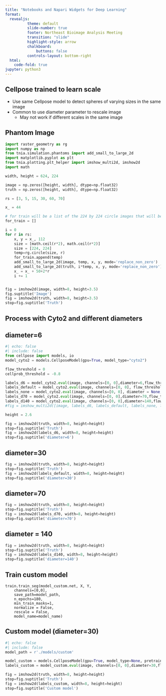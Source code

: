 ```yaml
---
title: "Notebooks and Napari Widgets for Deep Learning"
format:
  revealjs:
          theme: default
          slide-number: true
          footer: Northeast Bioimage Analysis Meeting
          transition: "slide"
          highlight-style: arrow
          chalkboard: 
              buttons: false
          controls-layout: bottom-right
  html:
    code-fold: true
jupyter: python3
---
```



## Cellpose trained to learn scale

* Use same Cellpose model to detect spheres of varying sizes in the same image
* Common to use diameter parameter to rescale image
    * May not work if different scales in the same image

## Phantom Image
```python
import raster_geometry as rg
import numpy as np
from tnia.simulation.phantoms import add_small_to_large_2d
import matplotlib.pyplot as plt
from tnia.plotting.plt_helper import imshow_multi2d, imshow2d
import math

width, height = 624, 224

image = np.zeros([height, width], dtype=np.float32)
truth = np.zeros([height, width], dtype=np.float32)

rs = [3, 5, 15, 30, 60, 70]

x_ = 44

# for train will be a list of the 224 by 224 circle images that will be used for training
for_train = []

i = 0
for r in rs:
    x, y = x_, 112
    size = [math.ceil(r*2), math.ceil(r*2)]
    size = [224, 224]
    temp=rg.circle(size, r)
    for_train.append(temp)
    add_small_to_large_2d(image, temp, x, y, mode='replace_non_zero')
    add_small_to_large_2d(truth, i*temp, x, y, mode='replace_non_zero')
    x_ = x_ + 50+2*r
    i += 1


fig = imshow2d(image, width=8, height=3.5)
fig.suptitle('Image')
fig = imshow2d(truth, width=8, height=3.5)
stop=fig.suptitle('Truth')
```

## Process with Cyto2 and different diameters

## diameter=6
```python
#| echo: false
#| include: false 
from cellpose import models, io
model_cyto2 = models.CellposeModel(gpu=True, model_type="cyto2")

flow_threshold = 0
cellprob_threshold = -0.8

labels_d6 = model_cyto2.eval(image, channels=[0, 0],diameter=6,flow_threshold=flow_threshold, cellprob_threshold=cellprob_threshold)[0]
labels_default = model_cyto2.eval(image, channels=[0, 0], flow_threshold=flow_threshold, cellprob_threshold=cellprob_threshold)[0]
labels_none = model_cyto2.eval(image, channels=[0, 0], diameter = None, flow_threshold=flow_threshold, cellprob_threshold=cellprob_threshold)[0]
labels_d70 = model_cyto2.eval(image, channels=[0, 0],diameter=70,flow_threshold=flow_threshold, cellprob_threshold=cellprob_threshold)[0]
labels_d140 = model_cyto2.eval(image, channels=[0, 0],diameter=140,flow_threshold=flow_threshold, cellprob_threshold=cellprob_threshold)[0]
#fig = imshow_multi2d([image, labels_d6, labels_default, labels_none, labels_d70, labels_d140], ['truth', 'cyto2 d=6', 'cyto2 default', 'cyto2 None', 'cyto2 d=70','cyto2 d=140'], 6 ,1, width = 12, height = 22)

height = 2.6 
```
```python
fig = imshow2d(truth, width=8, height=height)
stop=fig.suptitle('Truth')
fig = imshow2d(labels_d6, width=8, height=height)
stop=fig.suptitle('diameter=6')

```


## diameter=30
```python
fig = imshow2d(truth, width=8, height=height)
stop=fig.suptitle('Truth')
fig = imshow2d(labels_default, width=8, height=height)
stop=fig.suptitle('diameter=30')

```
## diameter=70
```python
fig = imshow2d(truth, width=8, height=height)
stop=fig.suptitle('Truth')
fig = imshow2d(labels_d70, width=8, height=height)
stop=fig.suptitle('diameter=70')

```
## diameter = 140
```python
fig = imshow2d(truth, width=8, height=height)
stop=fig.suptitle('Truth')
fig = imshow2d(labels_d140, width=8, height=height)
stop=fig.suptitle('diameter=140')

```
## Train custom model
```
train.train_seg(model_custom.net, X, Y, 
    channels=[0,0], 
    save_path=model_path, 
    n_epochs=180,
    min_train_masks=1,
    normalize = False,
    rescale = False,  
    model_name=model_name)
```
## Custom model (diameter=30)
```python
#| echo: false
#| include: false 
model_path = r'./models/custom' 

model_custom = models.CellposeModel(gpu=True, model_type=None, pretrained_model= model_path)
labels_custom = model_custom.eval(image, channels=[0, 0],diameter=30,flow_threshold=flow_threshold, cellprob_threshold=cellprob_threshold)[0]
```

```python
fig = imshow2d(truth, width=8, height=height)
stop=fig.suptitle('Truth')
fig = imshow2d(labels_custom, width=8, height=height)
stop=fig.suptitle('Custom model')
```